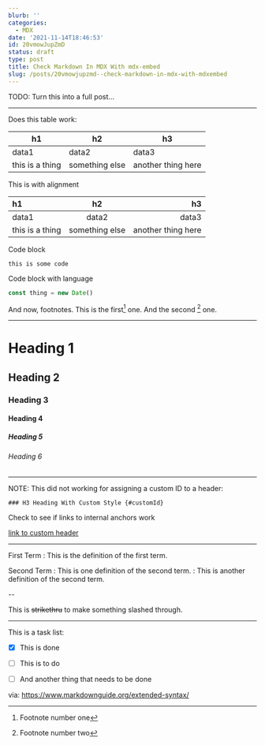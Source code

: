 ```yaml
---
blurb: ''
categories:
  - MDX
date: '2021-11-14T18:46:53'
id: 20vmowJupZmD
status: draft
type: post
title: Check Markdown In MDX With mdx-embed
slug: /posts/20vmowjupzmd--check-markdown-in-mdx-with-mdxembed
---
```


TODO: Turn this into a full post...

---

Does this table work:


| h1              | h2             | h3                 |
|-----------------|----------------|--------------------|
| data1           | data2          | data3              |
| this is a thing | something else | another thing here |


This is with alignment


| h1              | h2             | h3                 |
|:----------------|:--------------:|-------------------:|
| data1           | data2          | data3              |
| this is a thing | something else | another thing here |


Code block

```
this is some code
```

Code block with language

```javascript
const thing = new Date()
```

And now, footnotes. This is the first[^1] one. And the second [^2] one.

[^1]: Footnote number one
[^2]: Footnote number two

---

# Heading 1

## Heading 2

### Heading 3

#### Heading 4

##### Heading 5

###### Heading 6

---

NOTE: This did not working for assigning a custom ID to a header:

```
### H3 Heading With Custom Style {#customId}
```

Check to see if links to internal anchors work 

<a href="#customId">link to custom header</a>

---

First Term
: This is the definition of the first term.

Second Term
: This is one definition of the second term.
: This is another definition of the second term.

--

This is ~~strikethru~~ to make something slashed through.


---

This is a task list:

- [x] This is done
- [ ] This is to do
- [ ] And another thing that needs to be done




via: https://www.markdownguide.org/extended-syntax/





